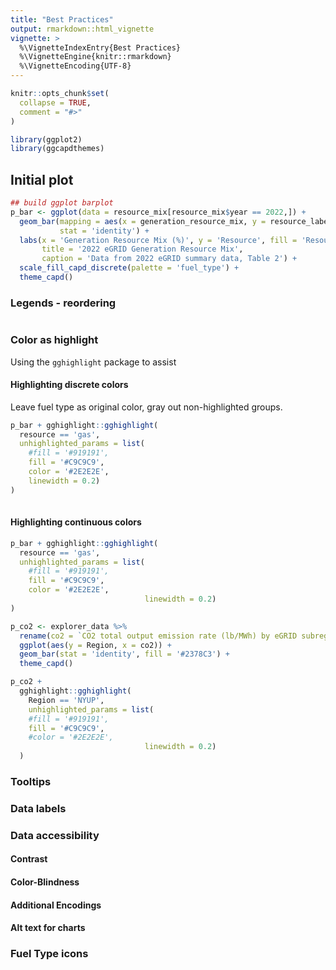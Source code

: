 ```yaml
---
title: "Best Practices"
output: rmarkdown::html_vignette
vignette: >
  %\VignetteIndexEntry{Best Practices}
  %\VignetteEngine{knitr::rmarkdown}
  %\VignetteEncoding{UTF-8}
---
```


```r
knitr::opts_chunk$set(
  collapse = TRUE,
  comment = "#>"
)
```

```r
library(ggplot2)
library(ggcapdthemes)
```

## Initial plot

```r
## build ggplot barplot
p_bar <- ggplot(data = resource_mix[resource_mix$year == 2022,]) +
  geom_bar(mapping = aes(x = generation_resource_mix, y = resource_label, fill = resource_label),
           stat = 'identity') +
  labs(x = 'Generation Resource Mix (%)', y = 'Resource', fill = 'Resource', 
       title = '2022 eGRID Generation Resource Mix',
       caption = 'Data from 2022 eGRID summary data, Table 2') + 
  scale_fill_capd_discrete(palette = 'fuel_type') +
  theme_capd() 
```

### Legends - reordering

```r

```

### Color as highlight

Using the `gghighlight` package to assist

#### Highlighting discrete colors

Leave fuel type as original color, gray out non-highlighted groups.

```r
p_bar + gghighlight::gghighlight(
  resource == 'gas',
  unhighlighted_params = list(
    #fill = '#919191',
    fill = '#C9C9C9', 
    color = '#2E2E2E',
    linewidth = 0.2) 
)
  
```

#### Highlighting continuous colors

```r
p_bar + gghighlight::gghighlight(
  resource == 'gas',
  unhighlighted_params = list(
    #fill = '#919191',
    fill = '#C9C9C9', 
    color = '#2E2E2E',
                              linewidth = 0.2) 
)
```

```r

p_co2 <- explorer_data %>% 
  rename(co2 = `CO2 total output emission rate (lb/MWh) by eGRID subregion 2022`) %>% 
  ggplot(aes(y = Region, x = co2)) + 
  geom_bar(stat = 'identity', fill = '#2378C3') + 
  theme_capd()

p_co2 +
  gghighlight::gghighlight(
    Region == 'NYUP',
    unhighlighted_params = list(
    #fill = '#919191',
    fill = '#C9C9C9', 
    #color = '#2E2E2E',
                              linewidth = 0.2) 
  )

```

### Tooltips

### Data labels

### Data accessibility

#### Contrast

#### Color-Blindness

#### Additional Encodings

#### Alt text for charts

### Fuel Type icons
